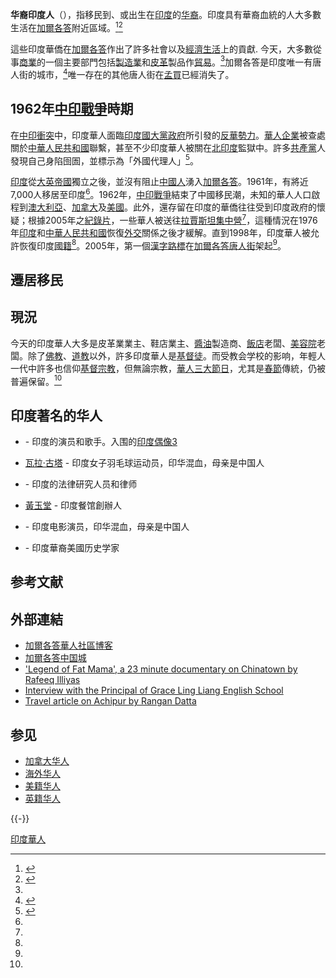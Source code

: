 {{roughtranslation|time=2015-12-01T00:04:47+00:00}}
{{Infobox ethnic group
| group = 华裔印度人<br>Chinese community in India
|image     =
{{image array|perrow=3|width=95|height=95
| image1 = Lawrenceliang.jpg| caption1 = {{Link-en|梁日明|Lawrence Liang}}
| image2 =| caption2 = {{Link-en|張眉陽|Meiyang Chаng}}
| image3 = Gjwala.JPG| caption3 = [[瓦拉·古塔|瓦拉·古塔]]（Jwala Gutta）
}}
| population = 4,000 (2014)<ref name=afp>{{cite news|title=India’s fading Chinese community faces painful war past|url=http://gulfnews.com/news/world/india/india-s-fading-chinese-community-faces-painful-war-past-1.1407271|agency=AFP|date=November 2, 2014|accessdate=2014-12-25|archive-date=2014-12-28|archive-url=https://web.archive.org/web/20141228060757/http://gulfnews.com/news/world/india/india-s-fading-chinese-community-faces-painful-war-past-1.1407271|dead-url=no}}</ref>
| popplace   = [[加爾各答|加爾各答]]、[[孟買|孟買]]、 [[清奈|清奈]]、 [[海得拉巴_(印度)|海得拉巴]]
| languages  = [[孟加拉語|孟加拉語]]、 [[印地語|印地語]]、 [[坦米爾語|坦米爾語]]、 [[泰盧固語|泰盧固語]]、 [[漢語|漢語]]（多為[[客家語|客家語]]、[[粵語|粵語]]）、[[英語|英語]]
| religions  = [[基督宗教|基督宗教]]、[[印度教|印度教]]、[[佛教|佛教]]、 [[道教|道教]]、[[伊斯蘭教|伊斯蘭教]]
}}
'''华裔印度人'''（{{lang-en|Chinese Community in India}}），指移民到、或出生在[[印度|印度]]的[[华裔|华裔]]。印度具有華裔血統的人大多數生活在[[加爾各答|加爾各答]]附近區域。<ref name="Banglapedia">{{cite web
| last = Haraprasad
| first = Ray
| date = 2006-08-23
| url = http://banglapedia.search.com.bd/HT/C_0202.htm
| title = Chinese
| work = Banglapedia
| format = HTML
| accessdate = 2006-09-26
| archive-date = 2013-06-12
| archive-url = https://web.archive.org/web/20130612162123/http://banglapedia.search.com.bd/HT/C_0202.htm
| dead-url = no
}}</ref><ref name="IPS News">{{cite web
 |last        = Biswas
 |first       = Ranjita
 |date        = 2005
 |url         = http://www.ipsnews.net/print.asp?idnews=30346
 |title       = Little China Stays Alive in Eastern India
 |format      = HTML
 |accessdate  = 2006-09-26
 |work        = IPS News
 |publisher   = Inter Press Service News Agency
 |quote       = 儘管大多數當地華人是基督教徒，但他們也慶祝傳統的農曆新年 with gusto and many who emigrated from Kolkata make it a point to return at this time.
 |deadurl     = yes
 |archiveurl  = https://web.archive.org/web/20060218021052/http://www.ipsnews.net/print.asp?idnews=30346
 |archivedate = 2006-02-18
}}</ref>

這些印度華僑在[[加爾各答|加爾各答]]作出了許多社會以及[[經濟|經濟]][[生活|生活]]上的貢獻. 今天，大多數從事[[商業|商業]]的一個主要部門包括[[製造業|製造業]]和[[皮革|皮革]]製品作[[貿易|貿易]]。<ref name="Banglapedia"/>加爾各答是印度唯一有唐人街的城市，<ref name="TOI">{{cite web
| last = Karkaria
| first = Bachi
| date = 2004-04-28
| url = http://timesofindia.indiatimes.com/articleshow/646128.cms
| work = India Times
| title = Bell tolls for China Town
| format = HTML
| accessdate = 2006-09-26
| archive-date = 2009-09-19
| archive-url = https://web.archive.org/web/20090919020439/http://timesofindia.indiatimes.com/articleshow/646128.cms
| dead-url = no
}}</ref>唯一存在的其他唐人街在[[孟買|孟買]]已經消失了。

== 1962年[[中印戰爭|中印戰爭]]時期==
在[[中印戰爭|中印衝突]]中，印度華人面臨[[印度國大黨|印度國大黨]][[印度政府|政府]]所引發的[[反華|反華勢力]]。[[華人|華人]][[企業|企業]]被查處關於[[中華人民共和國|中華人民共和國]]聯繫，甚至不少印度華人被關在[[北印度|北印度]]監獄中。許多[[共產黨|共產黨]]人發現自己身陷囹圄，並標示為「外國代理人」<ref name="Telegraph">{{cite news
| last = Sen
| first = Tansen
| date = 2005-04-13
| url = http://www.telegraphindia.com/1050413/asp/opinion/story_4590518.asp
| work = Telegraph
| title = Go for a slight change of route
| format = HTML
| accessdate = 2006-09-26
| archive-date = 2007-09-30
| archive-url = https://web.archive.org/web/20070930060905/http://www.telegraphindia.com/1050413/asp/opinion/story_4590518.asp
| dead-url = no
}}</ref>。

[[印度|印度]]從[[大英帝國|大英帝國]]獨立之後，並沒有阻止[[中國人|中國人]]湧入[[加爾各答|加爾各答]]。1961年，有將近7,000人移居至印度<ref name="Banglapedia"/>。1962年，[[中印戰爭|中印戰爭]]結束了中國移民潮，未知的華人人口啟程到[[澳大利亞|澳大利亞]]、[[加拿大|加拿大]]及[[美國|美國]]。此外，還存留在印度的華僑往往受到印度政府的懷疑；根據2005年之[[紀錄片|紀錄片]]，一些華人被送往[[拉賈斯坦|拉賈斯坦]][[集中營|集中營]]<ref name="Telegraph"/>，這種情況在1976年[[印度|印度]]和[[中華人民共和國|中華人民共和國]]恢復[[外交|外交]]關係之後才緩解。直到1998年，印度華人被允許恢復印度[[國籍|國籍]]<ref name="Telegraph"/>。2005年，第一個[[漢字|漢字]][[路標|路標]]在[[加爾各答|加爾各答]][[唐人街|唐人街]]架起<ref name="IPS News"/>。

==遷居移民==

==現況== 
今天的印度華人大多是皮革業業主、鞋店業主、[[醬油|醬油]]製造商、[[飯店|飯店]]老闆、[[美容院|美容院]]老闆。除了[[佛教|佛教]]、[[道教|道教]]以外，許多印度華人是[[基督徒|基督徒]]。而受教会学校的影响，年輕人一代中許多也信仰[[基督宗教|基督宗教]]，但無論宗教，[[華人三大節日|華人三大節日]]，尤其是[[春節|春節]]傳統，仍被普遍保留。<ref name="IPS News"/>

==印度著名的华人==
* {{link-en|張眉陽|Meiyang Chang}} - 印度的演员和歌手。入围的[[印度偶像3|印度偶像3]]
* [[瓦拉·古塔|瓦拉·古塔]] - 印度女子羽毛球运动员，印华混血，母亲是中国人
* {{link-en|梁劳伦斯|Lawrence Liang}} - 印度的法律研究人员和律师
* [[黃玉堂_(印度)|黃玉堂]] - 印度餐馆創辦人
* {{link-en|萨希尔·汗|Sahil Khan}} - 印度电影演员，印华混血，母亲是中国人
* {{link-en|楊阿南德|Anand Yang}} - 印度華裔美國历史学家

==参考文献==
{{Reflist}}

==外部連結==
<!-- DO not add your personal blog here to advertise it, wikipedia is not the place to freely advertise your site //-->
*[http://www.dhapa.com 加爾各答華人社區博客] {{Wayback|url=http://www.dhapa.com/ |date=20200611120708 }}
*[http://www.KolkataChinaTown.com 加爾各答中国城] {{Wayback|url=http://www.kolkatachinatown.com/ |date=20200730214303 }}
*[http://www.dhapa.com/the-legend-of-fat-mama-video 'Legend of Fat Mama', a 23 minute documentary on Chinatown by Rafeeq Illiyas] {{Wayback|url=http://www.dhapa.com/the-legend-of-fat-mama-video |date=20190503101557 }}
*[http://www.telegraphindia.com/1030918/asp/calcutta/story_2359544.asp Interview with the Principal of Grace Ling Liang English School] {{Wayback|url=http://www.telegraphindia.com/1030918/asp/calcutta/story_2359544.asp |date=20160303210154 }}
*[http://www.rangan-datta.info/Achipur.htm Travel article on Achipur by Rangan Datta] {{Wayback|url=http://www.rangan-datta.info/Achipur.htm |date=20200712090955 }}

==参见==
*[[加拿大华人|加拿大华人]]
*[[海外华人|海外华人]]
*[[美籍华人|美籍华人]]
*[[英籍华人|英籍华人]]

{{-}}
{{華人}}

[[Category:印度華人|]]